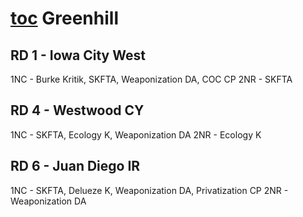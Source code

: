 =[[toc]]  Greenhill= 
==RD 1 - Iowa City West== 
1NC - Burke Kritik, SKFTA, Weaponization DA, COC CP
2NR - SKFTA

==RD 4 - Westwood CY== 
1NC - SKFTA, Ecology K, Weaponization DA
2NR - Ecology K

==RD 6 - Juan Diego IR== 
1NC - SKFTA, Delueze K, Weaponization DA, Privatization CP
2NR - Weaponization DA